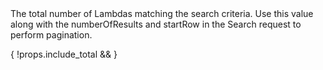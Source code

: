 
<APIField name="total" type="Integer" renderif={!!props.include_total}>
  The total number of Lambdas matching the search criteria. Use this value along with the <InlineField>numberOfResults</InlineField> and <InlineField>startRow</InlineField> in the Search request to perform pagination.
</APIField>

<JSON title="Example Response JSON for Lambda Search" src="lambdas/search-response.json" />

{ !props.include_total && <JSON title="Example Response JSON" src="lambdas/responses.json" /> }